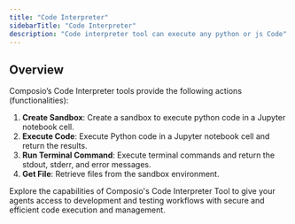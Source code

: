 ```yaml
---
title: "Code Interpreter"
sidebarTitle: "Code Interpreter"
description: "Code interpreter tool can execute any python or js Code"
---
```


## Overview

Composio’s Code Interpreter tools provide the following actions (functionalities):

1. **Create Sandbox**: Create a sandbox to execute python code in a Jupyter notebook cell.
2. **Execute Code**: Execute Python code in a Jupyter notebook cell and return the results.
3. **Run Terminal Command**: Execute terminal commands and return the stdout, stderr, 
and error messages.
4. **Get File**: Retrieve files from the sandbox environment.


Explore the capabilities of Composio's Code Interpreter Tool to give your agents access to development 
and testing workflows with secure and efficient code execution and management.
 
